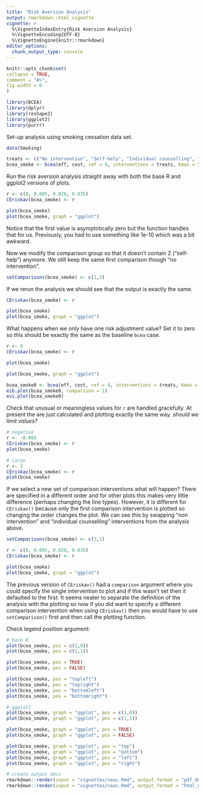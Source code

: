```yaml
---
title: "Risk Aversion Analysis"
output: rmarkdown::html_vignette
vignette: >
  %\VignetteIndexEntry{Risk Aversion Analysis}
  %\VignetteEncoding{UTF-8}
  %\VignetteEngine{knitr::rmarkdown}
editor_options: 
  chunk_output_type: console
---
```

  
```r
knitr::opts_chunk$set(
collapse = TRUE,
comment = "#>",
fig.width = 6
)
```

```r
library(BCEA)
library(dplyr)
library(reshape2)
library(ggplot2)
library(purrr)
```

Set-up analysis using smoking cessation data set.

```r
data(Smoking)

treats <- c("No intervention", "Self-help", "Individual counselling", "Group counselling")
bcea_smoke <- bcea(eff, cost, ref = 4, interventions = treats, Kmax = 500)
```

Run the risk aversion analysis straight away
with both the base R and ggplot2 versions of plots.

```r
r <- c(0, 0.005, 0.020, 0.035)
CEriskav(bcea_smoke) <- r

plot(bcea_smoke)
plot(bcea_smoke, graph = "ggplot")
```

Notice that the first value is asymptotically zero but the function handles that for us.
Previously, you had to use something like 1e-10 which was a bit awkward.

Now we modify the comparison group so that it doesn't contain 2 ("self-help") anymore.
We still keep the same first comparison though "no intervention".

```r
setComparisons(bcea_smoke) <- c(1,3)
```

If we rerun the analysis we should see that the output is exactly the same.

```r
CEriskav(bcea_smoke) <- r

plot(bcea_smoke)
plot(bcea_smoke, graph = "ggplot")
```

What happens when we only have one risk adjustment value?
Set it to zero so this should be exactly the same as the baseline `bcea` case.

```r
r <- 0
CEriskav(bcea_smoke) <- r

plot(bcea_smoke)

plot(bcea_smoke, graph = "ggplot")

bcea_smoke0 <- bcea(eff, cost, ref = 4, interventions = treats, Kmax = 500)
eib.plot(bcea_smoke0, comparison = 1)
evi.plot(bcea_smoke0)
```

Check that unusual or meaningless values for `r` are handled gracefully.
At present the are just calculated and plotting exactly the same way.
_should we limit values?_

```r
# negative
r <- -0.005
CEriskav(bcea_smoke) <- r
plot(bcea_smoke)

# large
r <- 2
CEriskav(bcea_smoke) <- r
plot(bcea_smoke)
```

If we select a new set of comparison interventions what will happen?
There are specified in a different order and for other plots this makes very little difference (perhaps changing the line types).
However, it is different for `CEriskav()` because only the first comparison intervention is plotted so changing the order changes the plot.
We can see this by swapping "non intervention" and "individual counselling" interventions from the analysis above.

```r
setComparisons(bcea_smoke) <- c(3,1)
```

```r
r <- c(0, 0.005, 0.020, 0.035)
CEriskav(bcea_smoke) <- r

plot(bcea_smoke)
plot(bcea_smoke, graph = "ggplot")
```

The previous version of `CEriskav()` had a `comparison` argument where you could specify the single intervention to plot and if this wasn't set then it defaulted to the first.
It seems neater to separate the definition of the analysis with the plotting so now if you did want to specify a different comparison intervention when using `CEriskav()` then you would have to use `setComparison()` first and then call the plotting function.

Check legend position argument:

```r
# base R
plot(bcea_smoke, pos = c(1,0))
plot(bcea_smoke, pos = c(1,1))

plot(bcea_smoke, pos = TRUE)
plot(bcea_smoke, pos = FALSE)

plot(bcea_smoke, pos = "topleft")
plot(bcea_smoke, pos = "topright")
plot(bcea_smoke, pos = "bottomleft")
plot(bcea_smoke, pos = "bottomright")

# ggplot2
plot(bcea_smoke, graph = "ggplot", pos = c(1,0))
plot(bcea_smoke, graph = "ggplot", pos = c(1,1))

plot(bcea_smoke, graph = "ggplot", pos = TRUE)
plot(bcea_smoke, graph = "ggplot", pos = FALSE)

plot(bcea_smoke, graph = "ggplot", pos = "top")
plot(bcea_smoke, graph = "ggplot", pos = "bottom")
plot(bcea_smoke, graph = "ggplot", pos = "left")
plot(bcea_smoke, graph = "ggplot", pos = "right")
```


```r
# create output docs
rmarkdown::render(input = "vignettes/ceac.Rmd", output_format = "pdf_document", output_dir = "vignettes")
rmarkdown::render(input = "vignettes/ceac.Rmd", output_format = "html_document", output_dir = "vignettes")
```

